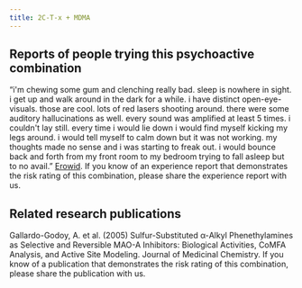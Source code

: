 ---
title: 2C-T-x + MDMA
---
## Reports of people trying this psychoactive combination

“i'm chewing some gum and clenching really bad. sleep is nowhere in sight. i get up and walk around in the dark for a while. i have distinct open-eye-visuals. those are cool. lots of red lasers shooting around. there were some auditory hallucinations as well. every sound was amplified at least 5 times. i couldn't lay still. every time i would lie down i would find myself kicking my legs around. i would tell myself to calm down but it was not working. my thoughts made no sense and i was starting to freak out. i would bounce back and forth from my front room to my bedroom trying to fall asleep but to no avail.” [Erowid](https://www.erowid.org/experiences/exp.php?ID=4486).
If you know of an experience report that demonstrates the risk rating of this combination, please share the experience report with us.


## Related research publications

Gallardo-Godoy, A. et al. (2005) Sulfur-Substituted α-Alkyl Phenethylamines as Selective and Reversible MAO-A Inhibitors: Biological Activities, CoMFA Analysis, and Active Site Modeling. Journal of Medicinal Chemistry.
If you know of a publication that demonstrates the risk rating of this combination, please share the publication with us.
